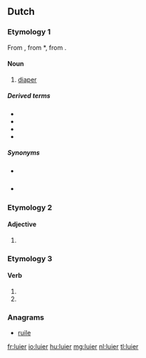 ==Dutch==

===Etymology 1===
From {{etyl|dum|nl}} {{term|ludere|lang=dum}}, from {{etyl|odt|nl}} *{{term||lūthara|lang=odt}}, from {{proto|gem-pro|lūþarō|lang=nl}}.

====Noun====
{{nl-noun|m|luiers|luiertje}}

# [[diaper]]

=====Derived terms=====
* {{l|nl|luierbroekje}}
* {{l|nl|luiercentrale}}
* {{l|nl|luiermand}}
* {{l|nl|luierstoel}}

=====Synonyms=====
* {{qualifier|archaic}} {{l|nl|luur}}
* {{qualifier|brand name derived}} {{l|nl|pamper}}

===Etymology 2===

====Adjective====
{{head|nl}}

# {{nl-adj-form|d=comp|lui}}

===Etymology 3===

====Verb====
{{head|nl}}

# {{nl-verb-form|p=1|n=sg|t=pres|m=ind|luieren}}
# {{nl-verb-form|m=imp|luieren}}

===Anagrams===
* [[ruile#Dutch|ruile]]

[[fr:luier]]
[[io:luier]]
[[hu:luier]]
[[mg:luier]]
[[nl:luier]]
[[tl:luier]]